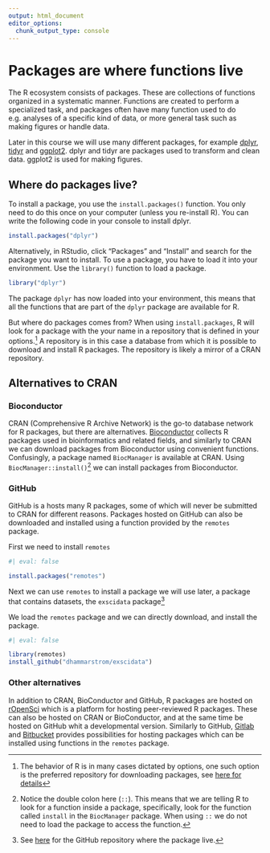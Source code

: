 ```yaml
---
output: html_document
editor_options: 
  chunk_output_type: console
---
```

# Packages are where functions live

The R ecosystem consists of packages. These are collections of functions organized in a systematic manner. Functions are created to perform a specialized task, and packages often have many function used to do e.g. analyses of a specific kind of data, or more general task such as making figures or handle data.

Later in this course we will use many different packages, for example [dplyr](https://dplyr.tidyverse.org/), [tidyr](https://tidyr.tidyverse.org/) and [ggplot2](https://ggplot2.tidyverse.org/). dplyr and tidyr are packages used to transform and clean data. ggplot2 is used for making figures.

## Where do packages live?

To install a package, you use the `install.packages()` function. You only need to do this once on your computer (unless you re-install R). You can write the following code in your console to install dplyr.

```r
install.packages("dplyr")
```

Alternatively, in RStudio, click "Packages" and "Install" and search for the package you want to install. To use a package, you have to load it into your environment. Use the `library()` function to load a package.

```r
library("dplyr")
```

The package `dplyr` has now loaded into your environment, this means that all the functions that are part of the `dplyr` package are available for R.

But where do packages comes from? When using `install.packages`, R will look for a package with the your name in a repository that is defined in your options.[^options] A repository is in this case a database from which it is possible to download and install R packages. The repository is likely a mirror of a CRAN repository.

[^options]: The behavior of R is in many cases dictated by options, one such option is the preferred repository for downloading packages, see [here for details](https://search.r-project.org/R/refmans/base/html/options.html)

## Alternatives to CRAN

### Bioconductor

CRAN (Comprehensive R Archive Network) is the go-to database network for R packages, but there are alternatives. [Bioconductor](https://www.bioconductor.org/) collects R packages used in bioinformatics and related fields, and similarly to CRAN we can download packages from Bioconductor using convenient functions. Confusingly, a package named `BiocManager` is available at CRAN. Using `BiocManager::install()`[^noteoncolon] we can install packages from Bioconductor.

[^noteoncolon]: Notice the double colon here (`::`). This means that we are telling R to look for a function inside a package, specifically, look for the function called `install` in the `BiocManager` package. When using `::` we do not need to load the package to access the function.

### GitHub

GitHub is a hosts many R packages, some of which will never be submitted to CRAN for different reasons. Packages hosted on GitHub can also be downloaded and installed using a function provided by the `remotes` package.

First we need to install `remotes`

```r
#| eval: false

install.packages("remotes")

```

Next we can use `remotes` to install a package we will use later, a package that contains datasets, the `exscidata` package[^exscidata]

[^exscidata]: See [here](https://github.com/dhammarstrom/exscidata) for the GitHub repository where the package live.

We load the `remotes` package and we can directly download, and install the package.

```r
#| eval: false

library(remotes)
install_github("dhammarstrom/exscidata")

```

### Other alternatives

In addition to CRAN, BioConductor and GitHub, R packages are hosted on [rOpenSci](https://ropensci.org/) which is a platform for hosting peer-reviewed R packages. These can also be hosted on CRAN or BioConductor, and at the same time be hosted on GitHub whit a developmental version. Similarly to GitHub, [Gitlab](https://about.gitlab.com/) and [Bitbucket](https://bitbucket.org/) provides possibilities for hosting packages which can be installed using functions in the `remotes` package.  


